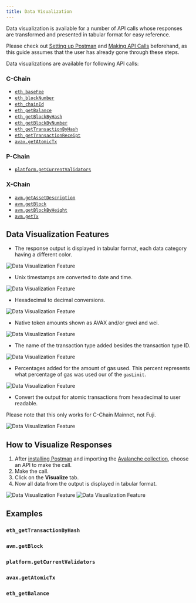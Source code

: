 ```yaml
---
title: Data Visualization
---
```


Data visualization is available for a number of API calls whose responses are transformed and presented in tabular format for easy reference.

Please check out [Setting up Postman](/docs/tooling/avalanche-postman/add-postman-collection#setup) and [Making API Calls](/docs/tooling/avalanche-postman/making-api-calls) beforehand, as this guide assumes that the user has already gone through these steps.

Data visualizations are available for following API calls:

### C-Chain[​](#c-chain "Direct link to heading")

- [`eth_baseFee`](/docs/api-reference/c-chain/api#eth_basefee)
- [`eth_blockNumber`](https://www.quicknode.com/docs/ethereum/eth_blockNumber)
- [`eth_chainId`](https://www.quicknode.com/docs/ethereum/eth_chainId)
- [`eth_getBalance`](https://www.quicknode.com/docs/ethereum/eth_getBalance)
- [`eth_getBlockByHash`](https://www.quicknode.com/docs/ethereum/eth_getBlockByHash)
- [`eth_getBlockByNumber`](https://www.quicknode.com/docs/ethereum/eth_getBlockByNumber)
- [`eth_getTransactionByHash`](https://www.quicknode.com/docs/ethereum/eth_getTransactionByHash)
- [`eth_getTransactionReceipt`](https://www.quicknode.com/docs/ethereum/eth_getTransactionReceipt)
- [`avax.getAtomicTx`](/docs/api-reference/c-chain/api#avaxgetatomictx)

### P-Chain[​](#p-chain "Direct link to heading")

- [`platform.getCurrentValidators`](/docs/api-reference/p-chain/api#platformgetcurrentvalidators)

### X-Chain[​](#x-chain "Direct link to heading")

- [`avm.getAssetDescription`](/docs/api-reference/x-chain/api#avmgetassetdescription)
- [`avm.getBlock`](/docs/api-reference/x-chain/api#avmgetblock)
- [`avm.getBlockByHeight`](/docs/api-reference/x-chain/api#avmgetblockbyheight)
- [`avm.getTx`](/docs/api-reference/x-chain/api#avmgettx)

<YoutubePlayer videoId="2jS5EFWLoGs"/>

Data Visualization Features[​](#data-visualization-features "Direct link to heading")
-------------------------------------------------------------------------------------

- The response output is displayed in tabular format, each data category having a different color.

![Data Visualization Feature](/images/visualize1.png)

- Unix timestamps are converted to date and time.

![Data Visualization Feature](/images/visualize2.png)

- Hexadecimal to decimal conversions.

![Data Visualization Feature](/images/visualize3.png)

- Native token amounts shown as AVAX and/or gwei and wei.

![Data Visualization Feature](/images/visualize4.png)

- The name of the transaction type added besides the transaction type ID.

![Data Visualization Feature](/images/visualize5.png)

- Percentages added for the amount of gas used. This percent represents what percentage of gas was used our of the `gasLimit`.

![Data Visualization Feature](/images/visualize6.png)

- Convert the output for atomic transactions from hexadecimal to user readable.

<Callout title="Note">
Please note that this only works for C-Chain Mainnet, not Fuji.
</Callout>

![Data Visualization Feature](/images/visualize7.png)

How to Visualize Responses[​](#how-to-visualize-responses "Direct link to heading")
-----------------------------------------------------------------------------------

1. After [installing Postman](/docs/tooling/avalanche-postman/add-postman-collection#postman-installation) and importing the [Avalanche collection](/docs/tooling/avalanche-postman/add-postman-collection#collection-import), choose an API to make the call. 
2. Make the call.
3. Click on the **Visualize** tab.
4. Now all data from the output is displayed in tabular format.

![Data Visualization Feature](/images/visualize8.png) ![Data Visualization Feature](/images/visualize9.png)

Examples[​](#examples "Direct link to heading")
-----------------------------------------------

### `eth_getTransactionByHash`[​](#eth_gettransactionbyhash "Direct link to heading")

<YoutubePlayer videoId="M83WhbXq5R0"/>

### `avm.getBlock`[​](#avmgetblock "Direct link to heading")

<YoutubePlayer videoId="d5E2pHXFInE"/>

### `platform.getCurrentValidators`[​](#platformgetcurrentvalidators "Direct link to heading")

<YoutubePlayer videoId="Pkf84edkw_0"/>

### `avax.getAtomicTx`[​](#avaxgetatomictx "Direct link to heading")

<YoutubePlayer videoId="AYIgdQomHqc"/>

### `eth_getBalance`[​](#eth_getbalance "Direct link to heading")

<YoutubePlayer videoId="M3n7cm1DYLE"/>